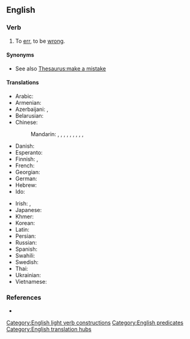 ==English==

===Verb===
{{en-verb|makes a mistake|making a mistake|made a mistake}}

# To [[err]], to be [[wrong]].

====Synonyms====
* See also [[Thesaurus:make a mistake]]

====Translations====
{{trans-top|to err}}
* Arabic: {{t-needed|ar}}
* Armenian: {{t+|hy|սխալվել}}
* Azerbaijani: {{t|az|[[səhv]] [[buraxmaq]]}}, {{t+|az|yanılmaq}}
* Belarusian: {{t|be|памыляцца|impf|sc=Cyrl}}
* Chinese:
*: Mandarin: {{t|cmn|犯錯誤}}, {{t|cmn|犯错误|tr=fàn cuòwù}}, {{t+|cmn|犯錯}}, {{t+|cmn|犯错|tr=fàncuò}}, {{t+|cmn|弄錯}}, {{t+|cmn|弄错|tr=nòngcuò}}, {{t+|cmn|搞錯}}, {{t+|cmn|搞错|tr=gǎocuò}}, {{t+|cmn|出錯}}, {{t+|cmn|出错|tr=chūcuò}}
* Danish: {{t|da|fejle}}
* Esperanto: {{t+|eo|erari}}
* Finnish: {{t|fi|[[tehdä]] [[virhe]]}}, {{t+|fi|erehtyä}}
* French: {{t+|fr|se tromper}}
* Georgian: {{t-needed|ka}}
* German: {{t+|de|versehen}}
* Hebrew: {{t|he|טעה|tr=ta'á}}
* Ido: {{t+|io|erorar}}
{{trans-mid}}
* Irish: {{t|ga|déan earráid}}, {{t|ga|déan dearmad}}
* Japanese: {{t+|ja|間違える|tr=machigaeru}}
* Khmer: {{t-needed|km}}
* Korean: {{t-needed|ko}}
* Latin: {{t|la|oberro}}
* Persian: {{t-needed|fa}}
* Russian: {{t+|ru|ошиба́ться}}
* Spanish: {{t+|es|errar}}
* Swahili: {{t-needed|sw}}
* Swedish: {{t|sv|begå ett misstag}}
* Thai: {{t-needed|th}}
* Ukrainian: {{t-needed|uk}}
* Vietnamese: {{t|vi|phạm lỗi}}
{{trans-bottom}}

===References===
* {{R:OneLook}}

[[Category:English light verb constructions]]
[[Category:English predicates]]
[[Category:English translation hubs]]